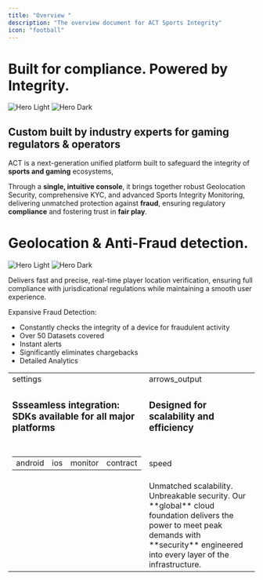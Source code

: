 ```yaml
---
title: "Overview "
description: "The overview document for ACT Sports Integrity"
icon: "football"
---
```


# Built for compliance. Powered by Integrity.



<img
  className="block dark:hidden"
  src="/images/SI-pic1-light.png"
  alt="Hero Light"
/>
<img
  className="hidden dark:block"
  src="/images/SI-pic1-dark.png"
  alt="Hero Dark"
/>

## Custom built by industry experts for gaming regulators & operators

ACT is a next-generation unified platform built to safeguard the integrity of **sports and gaming** ecosystems,

Through a **single, intuitive console**, it brings together robust Geolocation Security, comprehensive KYC, and advanced Sports Integrity Monitoring, delivering unmatched protection against **fraud**, ensuring regulatory **compliance** and fostering trust in **fair play**.

# Geolocation & Anti-Fraud detection.

<img
  className="block dark:hidden"
  src="/images/SI-pic2-light.png"
  alt="Hero Light"
/>
<img
  className="hidden dark:block"
  src="/images/SI-pic2-dark.png"
  alt="Hero Dark"
/>

Delivers fast and precise, real-time player location verification, ensuring full compliance with jurisdicational regulations while maintaining a smooth user experience.

Expansive Fraud Detection:
- Constantly checks the integrity of a device for fraudulent activity
- Over 50 Datasets covered
- Instant alerts
- Significantly eliminates chargebacks
- Detailed Analytics

<link rel="stylesheet" href="https://fonts.googleapis.com/css2?family=Material+Symbols+Outlined:opsz,wght,FILL,GRAD@20..48,100..700,0..1,-50..200" />

<table>
  <tr>
    <td width="50%"><span class="material-symbols-outlined">settings</span></td>
    <td width="50%"><span class="material-symbols-outlined">arrows_output</span></td>
  </tr>
  <tr>
    <td valign="top">
      <h3>Ssseamless integration: SDKs available for all major platforms</h3>
    </td>
    <td valign="top">
      <h3>Designed for scalability and efficiency</h3>
    </td>
  </tr>
  <tr>
    <td></td>
    <td></td>
  </tr>
  <tr>
    <td>
      <table width=100%>
        <tr>
          <td><span class="material-symbols-outlined">android</span></td>
          <td><span class="material-symbols-outlined">ios</span></td>
          <td><span class="material-symbols-outlined">monitor</span></td>
          <td><span class="material-symbols-outlined">contract</span></td>
        </tr>
      </table>
    </td>
    <td><span class="material-symbols-outlined">speed</span></td>
  </tr>
  <tr>
    <td></td>
    <td>Unmatched scalability. Unbreakable security. Our **global** cloud foundation delivers the power to meet peak demands with **security** engineered into every layer of the infrastructure.</td>
  </tr>
</table>
